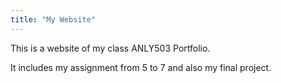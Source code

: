 ```yaml
---
title: "My Website"
---
```


This is a website of my class ANLY503 Portfolio.

It includes my assignment from 5 to 7 and also my final project. 